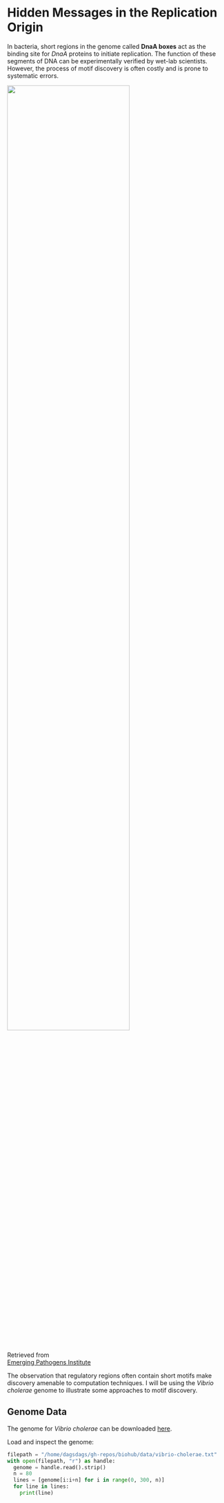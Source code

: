 # Hidden Messages in the Replication Origin

In bacteria, short regions in the genome called **DnaA boxes** act as the binding site for _DnaA_ proteins to initiate replication. The function of these segments of DNA can be experimentally verified by wet-lab scientists. However, the process of motif discovery is often costly and is prone to systematic errors. 

![](../../assets/vibrio-cholerae.jpeg){fig-align="center" width="75%" .lightbox}

::: {.column-margin}
Retrieved from \
[Emerging Pathogens Institute](https://epi.ufl.edu/events/vibrio-symposium/)
:::

The observation that regulatory regions often contain short motifs make discovery amenable to computation techniques. I will be using the _Vibrio cholerae_ genome to illustrate some approaches to motif discovery.


## Genome Data

The genome for _Vibrio cholerae_ can be downloaded [here](https://bioinformaticsalgorithms.com/data/realdatasets/Replication/Vibrio_cholerae.txt).

Load and inspect the genome:
```python
filepath = "/home/dagsdags/gh-repos/biohub/data/vibrio-cholerae.txt"
with open(filepath, "r") as handle:
  genome = handle.read().strip()
  n = 80
  lines = [genome[i:i+n] for i in range(0, 300, n)]
  for line in lines:
    print(line)
```
